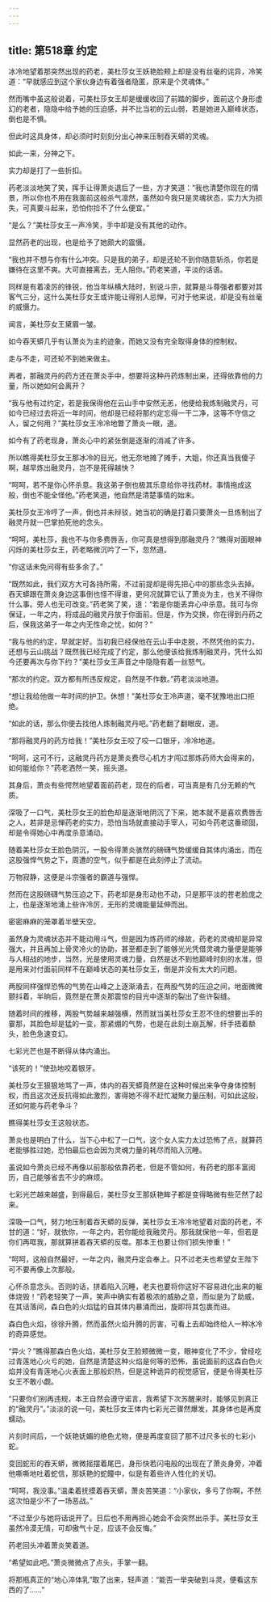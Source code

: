 ```yaml
---
---
---
```

title: 第518章 约定
---



冰冷地望着那突然出现的药老，美杜莎女王妖艳脸颊上却是没有丝毫的诧异，冷笑道：“早就感应到这个家伙身边有着强者隐匿，原来是个灵魂体。”

然而嘴中虽这般说着，可美杜莎女王却是缓缓收回了前踏的脚步，面前这个身形虚幻的老者，隐隐中给予她的压迫感，并不比当初的云山弱，若是她进入巅峰状态，倒也是不惧。

但此时这具身体，却必须时时刻刻分出心神来压制吞天蟒的灵魂。

如此一来，分神之下。

实力却是打了一些折扣。

药老淡淡地笑了笑，挥手让得萧炎退后了一些，方才笑道：“我也清楚你现在的情景，所以你也不用在我面前这般杀气凛然，虽然如今我只是灵魂状态，实力大为损失，可真要斗起来，恐怕你捡不了什么便宜。”

“是么？”美杜莎女王一声冷笑，手中却是没有其他的动作。

显然药老的出现，也是给予了她颇大的震慑。

“我也并不想与你有什么冲突。只是我的弟子，却是还轮不到你随意斩杀，你若是嫌待在这里不爽。大可直接离去，无人阻你。”药老笑道，平淡的话语。

同样是有着凌厉的锋锐，他当年纵横大陆时，别说斗宗，就算是斗尊强者都要对其客气三分，这什么美杜莎女王或许能让得别人忌惮，可对于他来说，却是没有丝毫的威慑力。

闻言，美杜莎女王黛眉一皱。

如今吞天蟒几乎有认萧炎为主的迹象，而她又没有完全取得身体的控制权。

走与不走，可还轮不到她来做主。

再者，那融灵丹的药方还在萧炎手中，想要将这种丹药炼制出来，还得依靠他的力量，所以她如何会离开？

“我与他有过约定，若是我保得他在云山手中安然无恙，他便给我炼制融灵丹，可如今已经过去将近一年时间，他却是已经将那约定忘得一干二净，这等不守信之人，留之何用？”美杜莎女王冷冷地瞥了萧炎一眼，道。

如今有了药老现身，萧炎心中的紧张倒是逐渐的消减了许多。

所以瞧得美杜莎女王那冰冷的目光，他无奈地摊了摊手，大姐，你还真当我傻子啊，越早炼出融灵丹，岂不是死得越快？

“呵呵，若不是你心怀杀意。我这弟子倒也极其乐意给你寻找药材。事情拖成这般，倒也不能全怪他。”药老笑道，他自然是清楚事情的始末。

美杜莎女王冷哼了一声，倒也并未辩驳，她当初的确是打着只要萧炎一旦炼制出了融灵丹就一巴掌拍死他的念头。

“呵呵，美杜莎，我也不与你多费唇舌，你可真是想得到那融灵丹？”瞧得对面眼神闪烁的美杜莎女王，药老略微沉吟了一下，忽然道。

“你这话未免问得有些多余了。”

“既然如此，我们双方大可各持所需，不过前提却是得先把心中的那些念头去掉。吞天蟒跟在萧炎身边这事倒也怪不得谁，更何况就算它认了萧炎为主，也关不得你什么事。旁人也无可改变。”药老笑了笑，道：“若是你能丢弃心中杀意。我可与你保证，一年之内，将成品的融灵丹放于你面前。但是，作为交换，你在得到丹药之后，保我这弟子一年之内无性命之忧，如何？”

“我与他的约定，早就定好。当初我已经保他在云山手中走脱，不然凭他的实力，还想与云山挑战？既然我已经完成了约定，那么他便该给我炼制融灵丹，凭什么如今还要再次与你下约？”美杜莎女王声音之中隐隐有着一丝怒气。

“那次的约定。双方都有所违反规定，自然是不作数。”药老淡淡地道。

“想让我给他做一年时间的护卫。休想！”美杜莎女王冷声道，毫不犹豫地出口拒绝。

“如此的话，那么你便去找他人炼制融灵丹吧。”药老翻了翻眼皮，道。

“那将融灵丹的药方给我！”美杜莎女王咬了咬一口银牙，冷冷地道。

“呵呵，这可不行，这融灵丹药方是萧炎费尽心机方才闯过那炼药师大会得来的，如何能给你？”药老洒然一笑，摇头道。

其身后，萧炎有些愕然地望着面前药老，现在的后者，可当真是有几分无赖的气质。

深吸了一口气，美杜莎女王的脸色却是逐渐地阴沉了下来，她本就不是喜欢费唇舌之人，若非是忌惮药老的实力，恐怕当场就直接动手宰人，可如今药老这番顽固，却是令得她心中再度杀意涌动。

随着美杜莎女王脸色阴沉，一股令得萧炎骇然的磅礴气势缓缓自其体内涌出，而在这股强悍气势之下，周遭的空气，似乎都是在此刻停止了流动。

万物寂静，这便是斗宗强者的霸道与强悍。

然而在这股磅礴气势压迫之下，药老却是身形动也不动，只是那平淡的苍老脸庞之上，也是逐渐地涌上些许冷厉，无形的灵魂能量延伸而出。

密密麻麻的笼罩着半壁天空。

虽然身为灵魂状态并不能动用斗气，但是因为炼药师的缘故，药老的灵魂却是异常强大，并且再加上骨灵冷火的协助，甚至都走到了能够光光凭借灵魂力量便是能够与人相战的地步，当然，光是使用灵魂力量，自然是达不到他巅峰时刻的水准，但是用来对付面前同样不在巅峰状态的美杜莎女王，倒是并没有太大的问题。

两股同样强悍恐怖的气势在山峰之上逐渐涌去，在两股气势的压迫之间，地面微微颤抖着，半晌后，竟然是在萧炎那震惊的目光中逐渐的裂出了些许裂缝。

随着时间的推移，两股气势越来越强横，然而就当美杜莎女王忍不住的想要出手的霎那，其脸色却是猛的一变，那紧绷的气势，也是在此刻土崩瓦解，纤手捂着额头，脸色急速变幻。

七彩光芒也是不断得从体内涌出。

“该死的！”使劲地咬着银牙。

美杜莎女王狠狠地骂了一声，体内的吞天蟒竟然是在这种时候出来争夺身体控制权，而且这次还反抗得如此激烈，害得她不得不赶忙凝聚力量压制，可如此这般，还如何能与药老争斗？

瞧得美杜莎女王这般状态。

萧炎也是明白了什么，当下心中松了一口气，这个女人实力太过恐怖了点，就算药老能够胜过她，恐怕最后也会因为灵魂力量的耗尽而陷入沉睡。

虽说如今萧炎已经不再像以前那般依靠药老，但是不管如何，有药老的那丰富阅历，自己能够省去不少的麻烦。

七彩光芒越来越盛，到得最后，美杜莎女王那妖艳眸子都是变得略微有些茫然了起来。

深吸一口气，努力地压制着吞天蟒的反弹，美杜莎女王冷冷地望着对面的药老，不甘的道：“好，就依你，一年之内，若你能给我融灵丹。那我就保他一年，但若是你们再哐我，那就算拼着吞天蟒的反噬。那本王也要让你们损失惨重！”

“呵呵，这般自然最好，一年之内，融灵丹定会奉上。只不过老夫也希望女王陛下可不要再像上次那般。

心怀杀意念头。否则的话，拼着陷入沉睡，老夫也要将你这好不容易进化出来的躯体烧毁！”药老轻笑了一声，笑声中确实有着极浓的威胁之意，而似是为了助威，在其话落间，森白色的火焰猛的自其体内暴涌而出，旋即将其包裹而进。

森白色火焰，徐徐升腾，然而虽然火焰升腾的厉害，可看上去却始终给人一种冰冷的奇异感觉。

“异火？”瞧得那森白色火焰，美杜莎女王脸颊微微一变，眼神变化了不少，曾经吃过青莲地心火亏的她，自然是清楚这种火焰是何等的恐怖，虽说面前的这森白色火焰并没有青莲地心火表面上那般炽热，但是这种诡异的视觉感官，便是令得美杜莎女王不敢小觑。

“只要你们别再违规，本王自然会遵守诺言，我希望下次苏醒来时，能够见到真正的“融灵丹”。”淡淡的说一句，美杜莎女王体内七彩光芒骤然爆发，其身体也是再度蠕动。

片刻时间后，一个妖艳妩媚的绝色尤物，便是再度变回了那不过尺多长的七彩小蛇。

变回蛇形的吞天蟒，微微摇摆着尾巴，身形快若闪电般的出现在了萧炎身旁，冲着他嘶嘶地吐着蛇信，那妖艳的蛇瞳中，似是有着些许人性化的关切。

“呵呵，我没事。”温柔着抚摸着吞天蟒，萧炎苦笑道：“小家伙，多亏了你啊，不然这次怕是少不了一场恶战。”

“不过至少与她将话说开了。日后也不用再担心她会不会突然出杀手。美杜莎女王虽然冷漠无情，可却傲气十足，应该不会反悔。”

药老回头冲着萧炎笑着道。

“希望如此吧。”萧炎微微点了点头，手掌一翻。

将那瓶真正的“地心淬体乳”取了出来，轻声道：“能否一举突破到斗灵，便看这东西的了……”